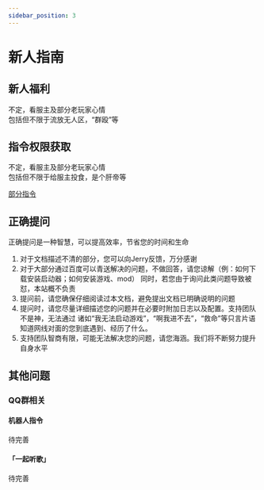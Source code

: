 ```yaml
---
sidebar_position: 3
---
```


# 新人指南

## 新人福利

不定，看服主及部分老玩家心情  
包括但不限于流放无人区，“群殴”等

## 指令权限获取

不定，看服主及部分老玩家心情  
包括但不限于给服主投食，是个肝帝等

[部分指令](warp-list)

## 正确提问  
正确提问是一种智慧，可以提高效率，节省您的时间和生命

1. 对于文档描述不清的部分，您可以向Jerry反馈，万分感谢  
2. 对于大部分通过百度可以青送解决的问题，不做回答，请您谅解（例：如何下载安装启动器；如何安装游戏、mod）
   同时，若您由于询问此类问题导致被怼，本站概不负责  
3. 提问前，请您确保仔细阅读过本文档，避免提出文档已明确说明的问题  
4. 提问时，请您尽量详细描述您的问题并在必要时附加日志以及配置。支持团队不是神，无法通过
   诸如“我无法启动游戏”，“啊我进不去”，“救命”等只言片语知道网线对面的您到底遇到、经历了什么。  
5. 支持团队智商有限，可能无法解决您的问题，请您海涵。我们将不断努力提升自身水平

## 其他问题

### QQ群相关

#### 机器人指令  
待完善  
#### 「一起听歌」  
待完善  
